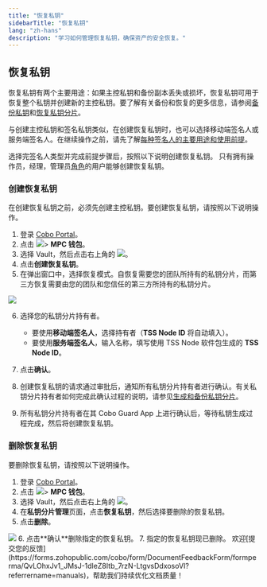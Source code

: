 ```yaml
---
title: "恢复私钥"
sidebarTitle: "恢复私钥"
lang: "zh-hans"
description: "学习如何管理恢复私钥，确保资产的安全恢复。"
---
```

## 恢复私钥
恢复私钥有两个主要用途：如果主控私钥和备份副本丢失或损坏，恢复私钥可用于恢复整个私钥并创建新的主控私钥。要了解有关备份和恢复的更多信息，请参阅[备份私钥](/cn/portal/mpc-wallets/ocw/back-up-key-share-groups)和[恢复私钥分片](/cn/portal/mpc-wallets/ocw/restore-from-backup)。

与创建主控私钥和签名私钥类似，在创建恢复私钥时，也可以选择移动端签名人或服务端签名人。在继续操作之前，请先了解[每种签名人的主要用途和使用前提](#signer-type)。

选择完签名人类型并完成前提步骤后，按照以下说明创建恢复私钥。
<Note>只有拥有操作员，经理，管理员[角色](/cn/portal/organization/roles-and-permissions)的用户能够创建恢复私钥。</Note>

### 创建恢复私钥
<Note>在创建恢复私钥之前，必须先创建主控私钥。要创建恢复私钥，请按照以下说明操作。</Note>

1. 登录 [Cobo Portal](https://portal.cobo.com/login)。
2. 点击 <img src="/cn/images/mpc-wallet/wallets-icon.svg" className="icon"></img>> **MPC 钱包**。
3. 选择 Vault，然后点击右上角的 <img src="/cn/images/mpc-wallet/manage-key-share-group.svg" className="icon"></img>。
4. 点击**创建恢复私钥**。
5. 在弹出窗口中，选择恢复模式。自恢复需要您的团队所持有的私钥分片，而第三方恢复需要由您的团队和您信任的第三方所持有的私钥分片。
<img src="/en/images/mpc-wallet/recoverymode.png" className="screenshot_modal"/>

6. 选择您的私钥分片持有者。
    - 要使用**移动端签名人**，选择持有者（**TSS Node ID** 将自动填入）。
    - 要使用**服务端签名人**，输入名称，填写使用 TSS Node 软件包生成的 **TSS Node ID**。

7. 点击**确认**。
8. 创建恢复私钥的请求通过审批后，通知所有私钥分片持有者进行确认。有关私钥分片持有者如何完成此确认过程的说明，请参见[生成和备份私钥分片](/cn/guard/generate-and-back-up-key-shares)。
9. 所有私钥分片持有者在其 Cobo Guard App 上进行确认后，等待私钥生成过程完成，然后将创建恢复私钥。

### 删除恢复私钥
要删除恢复私钥，请按照以下说明操作。

1. 登录 [Cobo Portal](https://portal.cobo.com/login)。
2. 点击 <img src="/cn/images/mpc-wallet/wallets-icon.svg" className="icon"></img>> **MPC 钱包**。
3. 选择 Vault，然后点击右上角的 <img src="/cn/images/mpc-wallet/manage-key-share-group.svg" className="icon"></img>。
4. 在**私钥分片管理**页面，点击**恢复私钥**，然后选择要删除的恢复私钥。
5. 点击**删除**。
<img src="/cn/images/mpc-wallet/delete-recovery-group.png" className="screenshot_modal"/>
6. 点击**确认**删除指定的恢复私钥。
7. 指定的恢复私钥现已删除。
<Tip>欢迎[提交您的反馈](https://forms.zohopublic.com/cobo/form/DocumentFeedbackForm/formperma/QvLOhxJv1_JMsJ-1dleZ8Itb_7rzN-LtgvsDdxosoVI?referrername=manuals)，帮助我们持续优化文档质量！</Tip>